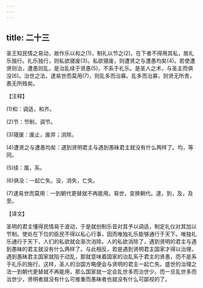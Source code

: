 ```yaml
---
---
---
```

title: 二十三
---



圣王知民情之易动，故作乐以和之(1)，制礼以节之(2)。在下者不得用其私，故礼乐独行。礼乐独行，则私欲寝废(3)。私欲寝废，则遭贤之与遭愚均矣(4)。若使遭贤则治，遭愚则乱，是治乱续于贤愚(5)，不系于礼乐。是圣人之术，与圣主而俱没(6)。治世之法，逮易世而莫用(7)，则乱多而治寡。乱多而治寡，则贤无所贵，愚无所贱矣。

【注释】

(1)和：调适，和齐。

(2)节：节制，调节。

(3)寝废：废止，废弃；消除。

(4)遭贤之与遭愚均矣：遇到贤明君主与遇到愚昧君主就没有什么两样了。均，等同。

(5)续：属，系。

(6)俱没：一起亡失。没，消失，亡失。

(7)逮易世而莫用：一到朝代更替就不再能用。易世，变换朝代。逮，到，及，及至。

【译文】

圣明的君主懂得民情易于波动，于是就创制乐音对其予以调适，制定礼仪对其加以节制。使处在下位的臣民不得以私心行事，因而唯独礼乐能够通行于天下。唯独礼乐通行于天下，人们的私欲就会渐次消除。人的私欲消除了，遇到贤明的君主与遇到愚昧的君主就没有什么两样了。与此相反，若是遇到贤明君主国家才得以治理，遇到愚昧君主国家就陷于动乱，那就意味着国家的治乱系于君主的贤愚，而不是系于礼乐的施行。这样，圣人的治国方略便会与贤明的君主一起亡失。盛世的治理之法一到朝代更替就不再能用，那么国家就一定会乱世多而治世少。而一旦乱世多而治世少，贤明者就没有什么可推重而愚昧者也就没有什么可鄙视的了。